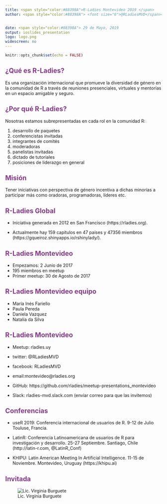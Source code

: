 ```yaml
---
title: <span style="color:#88398A">R-Ladies Montevideo 2019 </span>
author: <span style="color:#88398A"> <font size="6">@RLadiesMVD</span></font>


date: <span style="color:#88398A"> 29 de Mayo, 2019
output: ioslides_presentation
logo: logo.png
widescreen: no
---
```



```r
knitr::opts_chunk$set(echo = FALSE)
```

## <span style="color:#88398A"> ¿Qué es R-Ladies?</span> 

Es una organización internacional que promueve la diversidad de género en la comunidad de R a través de reuniones presenciales, virtuales y mentorías en un espacio amigable y seguro.



## <span style="color:#88398A"> ¿Por qué R-Ladies?</span> 

Nosotras estamos subrepresentadas en cada rol en la comunidad R:

1. desarrollo de paquetes
2. conferencistas invitadas
3. integrantes de comités
4. moderadoras
5. panelistas invitadas
6. dictado de tutoriales
7. posiciones de liderazgo en general

## <span style="color:#88398A"> Misión</span> 

Tener iniciativas con perspectiva de género incentiva a dichas minorías a participar más como oradoras, programadoras, líderes etc.


## <span style="color:#88398A">R-Ladies Global</span> 
- Iniciativa generada en 2012 en San Francisco (https://rladies.org).

- Actualmente hay 159 capítulos en 47 países y 47356 miembros (https://gqueiroz.shinyapps.io/rshinylady/).




## <span style="color:#88398A">R-Ladies Montevideo</span> 

- Empezamos: 2 Junio de 2017
- 195 miembros en meetup
- Primer meetup: 30 de Agosto de 2017


## <span style="color:#88398A">R-Ladies Montevideo equipo</span>

- María Inés Fariello
- Paula Pereda
- Daniela Vazquez
- Natalia da Silva

## <span style="color:#88398A">R-Ladies Montevideo</span>

- Meetup: rladies.uy

- twitter: @RLadiesMVD

- facebook: RLadiesMVD 

- email:montevideo@rladies.org

- GitHub: https://github.com/rladies/meetup-presentations_montevideo

- Slack: rladies-mvd.slack.com (enviar correo para que las invitemos)


## <span style="color:#88398A">Conferencias</span>

- useR 2019: Conferencia internacional de usuarios de R. 9-12 de Julio Touluse, Francia.

- LatinR: Conferencia Latinoamericana de usuarios de R para investigación y desarrollo. 25-27 Septiembre. Santiago, Chile (http://latin-r.com,  @LatinR_Conf)


- KHIPU: Latin American Meeting In Artificial Intelligence. 11-15 de Noviembre. Montevideo, Uruguay (https://khipu.ai)


## <span style="color:#88398A">Invitada</span>
\centering
![Lic. Virginia Burguete](vir.png)
